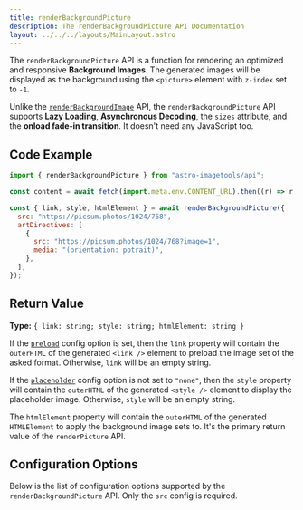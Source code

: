 ```yaml
---
title: renderBackgroundPicture
description: The renderBackgroundPicture API Documentation
layout: ../../../layouts/MainLayout.astro
---
```



The `renderBackgroundPicture` API is a function for rendering an optimized and responsive **Background Images**. The generated images will be displayed as the background using the `<picture>` element with `z-index` set to `-1`.

Unlike the [`renderBackgroundImage`](/en/api/renderBackgroundImage) API, the `renderBackgroundPicture` API supports **Lazy Loading**, **Asynchronous Decoding**, the `sizes` attribute, and the **onload fade-in transition**. It doesn't need any JavaScript too.

## Code Example

```js
import { renderBackgroundPicture } from "astro-imagetools/api";

const content = await fetch(import.meta.env.CONTENT_URL).then((r) => r.text());

const { link, style, htmlElement } = await renderBackgroundPicture({
  src: "https://picsum.photos/1024/768",
  artDirectives: [
    {
      src: "https://picsum.photos/1024/768?image=1",
      media: "(orientation: potrait)",
    },
  ],
});
```

## Return Value

**Type:** `{ link: string; style: string; htmlElement: string }`

If the [`preload`](#preload) config option is set, then the `link` property will contain the `outerHTML` of the generated `<link />` element to preload the image set of the asked format. Otherwise, `link` will be an empty string.

If the [`placeholder`](#placeholder) config option is not set to `"none"`, then the `style` property will contain the `outerHTML` of the generated `<style />` element to display the placeholder image. Otherwise, `style` will be an empty string.

The `htmlElement` property will contain the `outerHTML` of the generated `HTMLElement` to apply the background image sets to. It's the primary return value of the `renderPicture` API.

## Configuration Options

Below is the list of configuration options supported by the `renderBackgroundPicture` API. Only the `src` config is required.

<ConfigOptions api="renderBackgroundPicture" />
